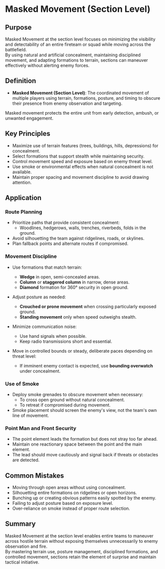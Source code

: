 # Masked Movement (Section Level)

## Purpose

Masked Movement at the section level focuses on minimizing the visibility and detectability of an entire fireteam or squad while moving across the battlefield.  
By using natural and artificial concealment, maintaining disciplined movement, and adapting formations to terrain, sections can maneuver effectively without alerting enemy forces.

## Definition

- **Masked Movement (Section Level)**: The coordinated movement of multiple players using terrain, formations, posture, and timing to obscure their presence from enemy observation and targeting.

Masked movement protects the entire unit from early detection, ambush, or unwanted engagement.

## Key Principles

- Maximize use of terrain features (trees, buildings, hills, depressions) for concealment.
- Select formations that support stealth while maintaining security.
- Control movement speed and exposure based on enemy threat level.
- Use smoke or environmental effects when natural concealment is not available.
- Maintain proper spacing and movement discipline to avoid drawing attention.

## Application

### Route Planning

- Prioritize paths that provide consistent concealment:
  - Woodlines, hedgerows, walls, trenches, riverbeds, folds in the ground.
- Avoid silhouetting the team against ridgelines, roads, or skylines.
- Plan fallback points and alternate routes if compromised.

### Movement Discipline

- Use formations that match terrain:

  - **Wedge** in open, semi-concealed areas.
  - **Column** or **staggered column** in narrow, dense areas.
  - **Diamond** formation for 360° security in open ground.

- Adjust posture as needed:

  - **Crouched or prone movement** when crossing particularly exposed ground.
  - **Standing movement** only when speed outweighs stealth.

- Minimize communication noise:

  - Use hand signals when possible.
  - Keep radio transmissions short and essential.

- Move in controlled bounds or steady, deliberate paces depending on threat level:
  - If imminent enemy contact is expected, use **bounding overwatch** under concealment.

### Use of Smoke

- Deploy smoke grenades to obscure movement when necessary:
  - To cross open ground without natural concealment.
  - To retreat if compromised during movement.
- Smoke placement should screen the enemy's view, not the team's own line of movement.

### Point Man and Front Security

- The point element leads the formation but does not stray too far ahead.
- Maintain one reactionary space between the point and the main element.
- The lead should move cautiously and signal back if threats or obstacles are detected.

## Common Mistakes

- Moving through open areas without using concealment.
- Silhouetting entire formations on ridgelines or open horizons.
- Bunching up or creating obvious patterns easily spotted by the enemy.
- Failing to adjust posture based on exposure level.
- Over-reliance on smoke instead of proper route selection.

## Summary

Masked Movement at the section level enables entire teams to maneuver across hostile terrain without exposing themselves unnecessarily to enemy observation and fire.  
By mastering terrain use, posture management, disciplined formations, and controlled movement, sections retain the element of surprise and maintain tactical initiative.
